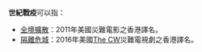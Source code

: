 '''世紀戰疫'''可以指：
*[[全境擴散|全境擴散]]：2011年美國災難電影之香港譯名。
*[[隔離危城|隔離危城]]：2016年美國[[CW電視網|The CW]]災難電視劇之香港譯名。
{{disambig}}